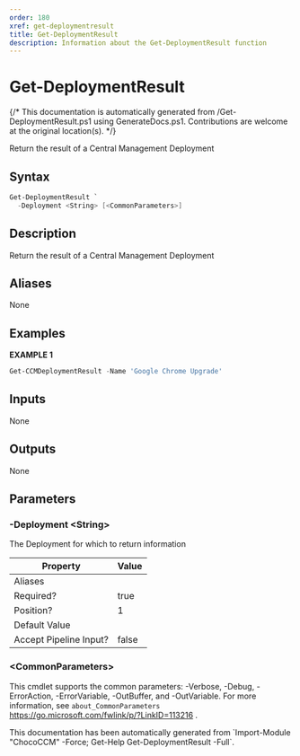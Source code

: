```yaml
---
order: 180
xref: get-deploymentresult
title: Get-DeploymentResult
description: Information about the Get-DeploymentResult function
---
```


# Get-DeploymentResult

{/* This documentation is automatically generated from /Get-DeploymentResult.ps1 using GenerateDocs.ps1. Contributions are welcome at the original location(s). */}

Return the result of a Central Management Deployment

## Syntax

```powershell
Get-DeploymentResult `
  -Deployment <String> [<CommonParameters>]
```

## Description

Return the result of a Central Management Deployment


## Aliases

None

## Examples

 **EXAMPLE 1**

```powershell
Get-CCMDeploymentResult -Name 'Google Chrome Upgrade'

```

## Inputs

None

## Outputs

None

## Parameters

###  -Deployment &lt;String&gt;
The Deployment for which to return information

Property               | Value
---------------------- | -----
Aliases                |
Required?              | true
Position?              | 1
Default Value          |
Accept Pipeline Input? | false

### &lt;CommonParameters&gt;

This cmdlet supports the common parameters: -Verbose, -Debug, -ErrorAction, -ErrorVariable, -OutBuffer, and -OutVariable. For more information, see `about_CommonParameters` https://go.microsoft.com/fwlink/p/?LinkID=113216 .



<Xref title="Function Reference" value="chococcm-functions" />

<Callout type="info">
    This documentation has been automatically generated from `Import-Module "ChocoCCM" -Force; Get-Help Get-DeploymentResult -Full`.
</Callout>
